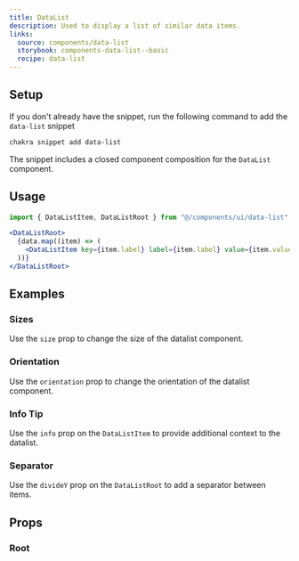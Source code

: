 ```yaml
---
title: DataList
description: Used to display a list of similar data items.
links:
  source: components/data-list
  storybook: components-data-list--basic
  recipe: data-list
---
```


<ExampleTabs name="data-list-basic" />

## Setup

If you don't already have the snippet, run the following command to add the
`data-list` snippet

```sh
chakra snippet add data-list
```

The snippet includes a closed component composition for the `DataList`
component.

## Usage

```jsx
import { DataListItem, DataListRoot } from "@/components/ui/data-list"
```

```jsx
<DataListRoot>
  {data.map((item) => (
    <DataListItem key={item.label} label={item.label} value={item.value} />
  ))}
</DataListRoot>
```

## Examples

### Sizes

Use the `size` prop to change the size of the datalist component.

<ExampleTabs name="data-list-with-sizes" />

### Orientation

Use the `orientation` prop to change the orientation of the datalist component.

<ExampleTabs name="data-list-vertical" />

### Info Tip

Use the `info` prop on the `DataListItem` to provide additional context to the
datalist.

<ExampleTabs name="data-list-with-info" />

### Separator

Use the `divideY` prop on the `DataListRoot` to add a separator between items.

<ExampleTabs name="data-list-with-separator" />

## Props

### Root

<PropTable component="DataList" part="Root" />
